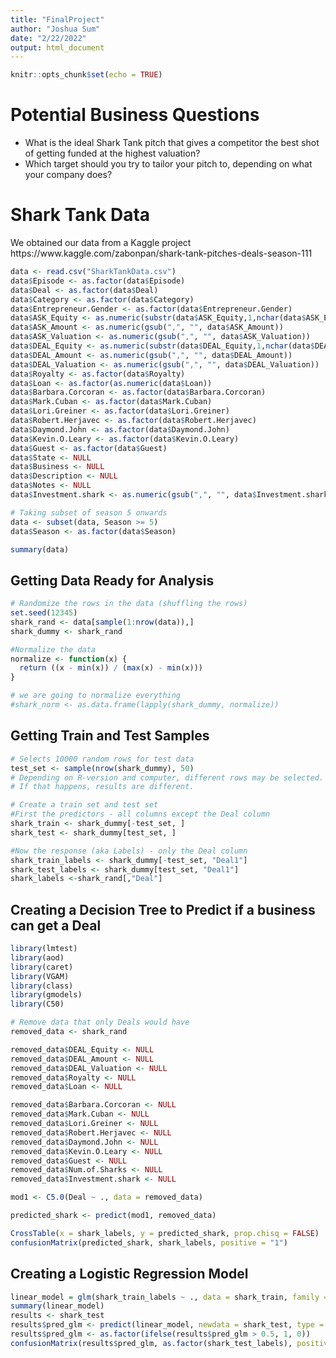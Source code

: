 ```yaml
---
title: "FinalProject"
author: "Joshua Sum"
date: "2/22/2022"
output: html_document
---
```


```r
knitr::opts_chunk$set(echo = TRUE)
```

# Potential Business Questions
- What is the ideal Shark Tank pitch that gives a competitor the best shot of getting funded at the highest valuation?
- Which target should you try to tailor your pitch to, depending on what your company does?

# Shark Tank Data
We obtained our data from a Kaggle project https://www.kaggle.com/zabonpan/shark-tank-pitches-deals-season-111
```r
data <- read.csv("SharkTankData.csv")
data$Episode <- as.factor(data$Episode)
data$Deal <- as.factor(data$Deal)
data$Category <- as.factor(data$Category)
data$Entrepreneur.Gender <- as.factor(data$Entrepreneur.Gender)
data$ASK_Equity <- as.numeric(substr(data$ASK_Equity,1,nchar(data$ASK_Equity)-1))/100
data$ASK_Amount <- as.numeric(gsub(",", "", data$ASK_Amount))
data$ASK_Valuation <- as.numeric(gsub(",", "", data$ASK_Valuation))
data$DEAL_Equity <- as.numeric(substr(data$DEAL_Equity,1,nchar(data$DEAL_Equity)-1))/100
data$DEAL_Amount <- as.numeric(gsub(",", "", data$DEAL_Amount))
data$DEAL_Valuation <- as.numeric(gsub(",", "", data$DEAL_Valuation))
data$Royalty <- as.factor(data$Royalty)
data$Loan <- as.factor(as.numeric(data$Loan))
data$Barbara.Corcoran <- as.factor(data$Barbara.Corcoran)
data$Mark.Cuban <- as.factor(data$Mark.Cuban)
data$Lori.Greiner <- as.factor(data$Lori.Greiner)
data$Robert.Herjavec <- as.factor(data$Robert.Herjavec)
data$Daymond.John <- as.factor(data$Daymond.John)
data$Kevin.O.Leary <- as.factor(data$Kevin.O.Leary)
data$Guest <- as.factor(data$Guest)
data$State <- NULL
data$Business <- NULL
data$Description <- NULL
data$Notes <- NULL
data$Investment.shark <- as.numeric(gsub(",", "", data$Investment.shark))

# Taking subset of season 5 onwards
data <- subset(data, Season >= 5)
data$Season <- as.factor(data$Season)

summary(data)
```

## Getting Data Ready for Analysis

```r
# Randomize the rows in the data (shuffling the rows)
set.seed(12345)
shark_rand <- data[sample(1:nrow(data)),]
shark_dummy <- shark_rand

#Normalize the data
normalize <- function(x) {
  return ((x - min(x)) / (max(x) - min(x)))
}

# we are going to normalize everything 
#shark_norm <- as.data.frame(lapply(shark_dummy, normalize))
```

## Getting Train and Test Samples

```r
# Selects 10000 random rows for test data
test_set <- sample(nrow(shark_dummy), 50)
# Depending on R-version and computer, different rows may be selected. 
# If that happens, results are different. 

# Create a train set and test set
#First the predictors - all columns except the Deal column
shark_train <- shark_dummy[-test_set, ]
shark_test <- shark_dummy[test_set, ]

#Now the response (aka Labels) - only the Deal column
shark_train_labels <- shark_dummy[-test_set, "Deal1"]
shark_test_labels <- shark_dummy[test_set, "Deal1"]
shark_labels <-shark_rand[,"Deal"]
```

## Creating a Decision Tree to Predict if a business can get a Deal

```r
library(lmtest)
library(aod)
library(caret)
library(VGAM)
library(class)
library(gmodels)
library(C50)

# Remove data that only Deals would have
removed_data <- shark_rand

removed_data$DEAL_Equity <- NULL
removed_data$DEAL_Amount <- NULL
removed_data$DEAL_Valuation <- NULL
removed_data$Royalty <- NULL
removed_data$Loan <- NULL

removed_data$Barbara.Corcoran <- NULL
removed_data$Mark.Cuban <- NULL
removed_data$Lori.Greiner <- NULL
removed_data$Robert.Herjavec <- NULL
removed_data$Daymond.John <- NULL
removed_data$Kevin.O.Leary <- NULL
removed_data$Guest <- NULL
removed_data$Num.of.Sharks <- NULL
removed_data$Investment.shark <- NULL

mod1 <- C5.0(Deal ~ ., data = removed_data)

predicted_shark <- predict(mod1, removed_data)

CrossTable(x = shark_labels, y = predicted_shark, prop.chisq = FALSE)
confusionMatrix(predicted_shark, shark_labels, positive = "1")
```


## Creating a Logistic Regression Model

```r
linear_model = glm(shark_train_labels ~ ., data = shark_train, family ="binomial")
summary(linear_model)
results <- shark_test
results$pred_glm <- predict(linear_model, newdata = shark_test, type = "response")
results$pred_glm <- as.factor(ifelse(results$pred_glm > 0.5, 1, 0))
confusionMatrix(results$pred_glm, as.factor(shark_test_labels), positive = "1")
```
